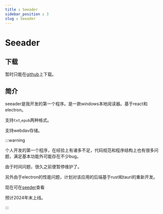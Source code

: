 ```yaml
---
title : Seeader
sidebar_position : 3
slug : Seeader
---
```

# Seeader


## 下载

暂时只能在[github](https://github.com/wangenius/seeader)上下载。


## 简介

seeader是我开发的第一个程序。是一款windows本地阅读器。基于react和electron。

支持`txt`,`epub`两种格式。

支持webdav存储。

:::warning

个人开发的第一个程序，在经验上有诸多不足，代码规范和程序结构上也有很多问题，满足基本功能外可能存在不少bug。

由于时间问题，很久之前便暂停维护了。

另外由于electron的性能问题，计划对该应用的后端基于rust和tauri的重新开发。

现在可在[seeder](/docs/opus/seeder.mdx)查看

预计2024年末上线。

:::


